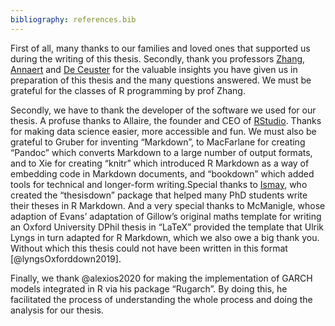 ```yaml
---
bibliography: references.bib
---
```


First of all, many thanks to our families and loved ones that supported us during the writing of this thesis. Secondly, thank you professors [Zhang](https://www.antwerpmanagementschool.be/nl/faculty/hairui-zhang), [Annaert](https://www.antwerpmanagementschool.be/nl/faculty/jan-annaert) and [De Ceuster](https://www.antwerpmanagementschool.be/nl/faculty/marc-de-ceuster) for the valuable insights you have given us in preparation of this thesis and the many questions answered. We must be grateful for the classes of R programming by prof Zhang. \ \

\noindent Secondly, we have to thank the developer of the software we used for our thesis. A profuse thanks to Allaire, the founder and CEO of [RStudio](http://rstudio.com). Thanks for making data science easier, more accessible and fun. We must also be grateful to Gruber for inventing "Markdown", to MacFarlane for creating "Pandoc" which converts Markdown to a large number of output formats, and to Xie for creating "knitr" which introduced R Markdown as a way of embedding code in Markdown documents, and "bookdown" which added tools for technical and longer-form writing.Special thanks to [Ismay](http://chester.rbind.io), who created the "thesisdown" package that helped many PhD students write their theses in R Markdown. And a very special thanks to McManigle, whose adaption of Evans' adaptation of Gillow's original maths template for writing an Oxford University DPhil thesis in "LaTeX" provided the template that Ulrik Lyngs in turn adapted for R Markdown, which we also owe a big thank you. Without which this thesis could not have been written in this format [@lyngsOxforddown2019]. \ \

\noindent Finally, we thank @alexios2020 for making the implementation of GARCH models integrated in R via his package "Rugarch". By doing this, he facilitated the process of understanding the whole process and doing the analysis for our thesis. \ \

```{=tex}
\begin{flushright}
Enjo Faes, \\
Stephane Mertens de Wilmars, \\
Filippo Pratesi \\
Antwerp Management School, Antwerp \\
27 June 2021
\end{flushright}
```
